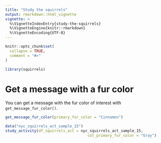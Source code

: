 ```yaml
---
title: "Study the squirrels"
output: rmarkdown::html_vignette
vignette: >
  %\VignetteIndexEntry{study-the-squirrels}
  %\VignetteEngine{knitr::rmarkdown}
  %\VignetteEncoding{UTF-8}
---
```


```r
knitr::opts_chunk$set(
  collapse = TRUE,
  comment = "#>"
)
```

```r
library(squirrels)
```

<!-- WARNING - This vignette is generated by {fusen} from /dev/flat_study_squirrels.Rmd: do not edit by hand -->

<!--
 You need to run the 'description' chunk in the '0-dev_history.Rmd' file before continuing your code there.
-->


# Get a message with a fur color

    
You can get a message with the fur color of interest with `get_message_fur_color()`.


  

```r
get_message_fur_color(primary_fur_color = "Cinnamon")
```

  

  


  

```r
data("nyc_squirrels_act_sample_15")
study_activity(df_squirrels_act = nyc_squirrels_act_sample_15, 
                                     col_primary_fur_color = "Gray")
```

  

  


